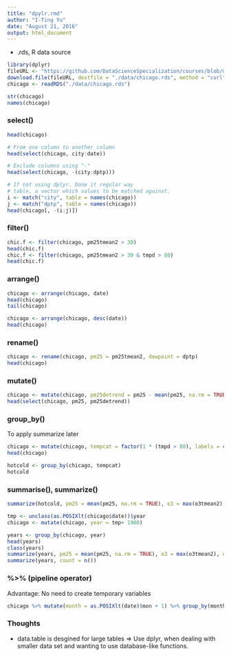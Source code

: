 ```yaml
---
title: "dpylr.rmd"
author: "I-Ting Yu"
date: "August 21, 2016"
output: html_document
---
```

* .rds, R data source
```r
library(dplyr)
fileURL <- "https://github.com/DataScienceSpecialization/courses/blob/master/03_GettingData/dplyr/chicago.rds?raw=true"
download.file(fileURL, destfile = "./data/chicago.rds", method = "curl", extra='-L')
chicago <- readRDS("./data/chicago.rds")
```

```r
str(chicago)
names(chicago)
```


### select()
```r
head(chicago)

# From one column to another column
head(select(chicago, city:date))

# Exclude columns using "-"
head(select(chicago, -(city:dptp)))

# If not using dplyr. Done it regular way
# table, a vector which values to be matched against.
i <- match("city", table = names(chicago))
j <- match("dptp", table = names(chicago))
head(chicago[, -(i:j)])
```

### filter()
```r
chic.f <- filter(chicago, pm25tmean2 > 30)
head(chic.f)
chic.f <- filter(chicago, pm25tmean2 > 30 & tmpd > 80)
head(chic.f)
```

### arrange()
```r
chicago <- arrange(chicago, date)
head(chicago)
tail(chicago)

chicago <- arrange(chicago, desc(date))
head(chicago)
```

### rename()
```r
chicago <- rename(chicago, pm25 = pm25tmean2, dewpoint = dptp)
head(chicago)
```

### mutate()
```r
chicago <- mutate(chicago, pm25detrend = pm25 - mean(pm25, na.rm = TRUE))
head(select(chicago, pm25, pm25detrend))
```

### group_by()
To apply summarize later
```r
chicago <- mutate(chicago, tempcat = factor(1 * (tmpd > 80), labels = c("cold", "hot")))
head(chicago)

hotcold <- group_by(chicago, tempcat)
hotcold

```

### summarise(), summarize()
```r
summarize(hotcold, pm25 = mean(pm25, na.rm = TRUE), o3 = max(o3tmean2), no2 = median(no2tmean2))

tmp <- unclass(as.POSIXlt(chicago$date))$year
chicago <- mutate(chicago, year = tmp+ 1900)

years <- group_by(chicago, year)
head(years)
class(years)
summarize(years, pm25 = mean(pm25, na.rm = TRUE), o3 = max(o3tmean2), no2 = median(no2tmean2))
summarize(years, count = n())
```

### %>% (pipeline operator)
Advantage: No need to create temporary variables
```r
chicago %>% mutate(month = as.POSIXlt(date)$mon + 1) %>% group_by(month) %>% summarize(pm25 = mean(pm25, na.rm = TRUE), o3 = max(o3tmean2), no2 = median(no2tmean2))

```

### Thoughts
* data.table is desgined for large tables
=> Use dplyr, when dealing with smaller data set and wanting to use database-like functions.

